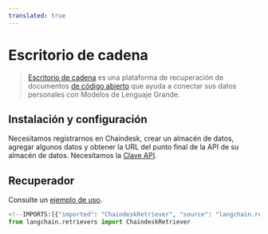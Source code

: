 ```yaml
---
translated: true
---
```


# Escritorio de cadena

>[Escritorio de cadena](https://chaindesk.ai) es una plataforma de recuperación de documentos [de código abierto](https://github.com/gmpetrov/databerry) que ayuda a conectar sus datos personales con Modelos de Lenguaje Grande.

## Instalación y configuración

Necesitamos registrarnos en Chaindesk, crear un almacén de datos, agregar algunos datos y obtener la URL del punto final de la API de su almacén de datos.
Necesitamos la [Clave API](https://docs.chaindesk.ai/api-reference/authentication).

## Recuperador

Consulte un [ejemplo de uso](/docs/integrations/retrievers/chaindesk).

```python
<!--IMPORTS:[{"imported": "ChaindeskRetriever", "source": "langchain.retrievers", "docs": "https://api.python.langchain.com/en/latest/retrievers/langchain_community.retrievers.chaindesk.ChaindeskRetriever.html", "title": "Chaindesk"}]-->
from langchain.retrievers import ChaindeskRetriever
```
